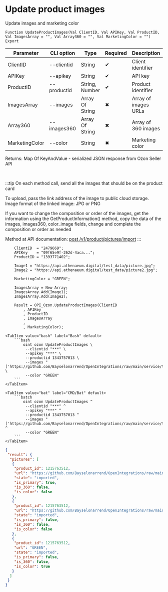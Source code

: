 ﻿---
sidebar_position: 9
---


# Update product images
 Update images and marketing color



`Function UpdateProductImages(Val ClientID, Val APIKey, Val ProductID, Val ImagesArray = "", Val Array360 = "", Val MarketingColor = "") Export`

  | Parameter | CLI option | Type | Required | Description |
  |-|-|-|-|-|
  | ClientID | --clientid | String | &#x2714; | Client identifier |
  | APIKey | --apikey | String | &#x2714; | API key |
  | ProductID | --productid | String, Number | &#x2714; | Product identifier |
  | ImagesArray | --images | Array Of String | &#x2716; | Array of images URLs |
  | Array360 | --images360 | Array Of String | &#x2716; | Array of 360 images |
  | MarketingColor | --color | String | &#x2716; | Marketing color |

  
  Returns:  Map Of KeyAndValue - serialized JSON response from Ozon Seller API

<br/>

:::tip
On each method call, send all the images that should be on the product card

To upload, pass the link address of the image to public cloud storage. Image format of the linked image: JPG or PNG

If you want to change the composition or order of the images, get the information using the GetProductInformation() method, copy the data of the images, images360, color_image fields, change and complete the composition or order as needed

Method at API documentation: [post /v1/product/pictures/import](https://docs.ozon.ru/api/seller/#operation/ProductAPI_ProductImportPictures)
:::
<br/>



```bsl title="1C:Enterprise/OneScript code example"
    ClientID  = "2479669";
    APIKey    = "09f65e9f-262d-4aca...";
    ProductID = "1393771402";

    Image1 = "https://api.athenaeum.digital/test_data/picture.jpg";
    Image2 = "https://api.athenaeum.digital/test_data/picture2.jpg";

    MarketingColor = "GREEN";

    ImagesArray = New Array;
    ImagesArray.Add(Image1);
    ImagesArray.Add(Image2);

    Result = OPI_Ozon.UpdateProductImages(ClientID
        , APIKey
        , ProductID
        , ImagesArray
        ,
        , MarketingColor);
```
 

 <Tabs>
  
    <TabItem value="bash" label="Bash" default>
        ```bash
            oint ozon UpdateProductImages \
             --clientid "***" \
             --apikey "***" \
             --productid 1343757013 \
             --images "['https://github.com/Bayselonarrend/OpenIntegrations/raw/main/service/test_data/picture.jpg','https://github.com/Bayselonarrend/OpenIntegrations/raw/main/service/test_data/picture2.jpg']" \
             --color "GREEN"
        ```
    </TabItem>
  
    <TabItem value="bat" label="CMD/Bat" default>
        ```batch
            oint ozon UpdateProductImages ^
             --clientid "***" ^
             --apikey "***" ^
             --productid 1343757013 ^
             --images "['https://github.com/Bayselonarrend/OpenIntegrations/raw/main/service/test_data/picture.jpg','https://github.com/Bayselonarrend/OpenIntegrations/raw/main/service/test_data/picture2.jpg']" ^
             --color "GREEN"
        ```
    </TabItem>
</Tabs>


```json title="Result"
{
 "result": {
  "pictures": [
   {
    "product_id": 1215763512,
    "url": "https://github.com/Bayselonarrend/OpenIntegrations/raw/main/service/test_data/picture.jpg",
    "state": "imported",
    "is_primary": true,
    "is_360": false,
    "is_color": false
   },
   {
    "product_id": 1215763512,
    "url": "https://github.com/Bayselonarrend/OpenIntegrations/raw/main/service/test_data/picture2.jpg",
    "state": "imported",
    "is_primary": false,
    "is_360": false,
    "is_color": false
   },
   {
    "product_id": 1215763512,
    "url": "GREEN",
    "state": "imported",
    "is_primary": false,
    "is_360": false,
    "is_color": true
   }
  ]
 }
}
```
